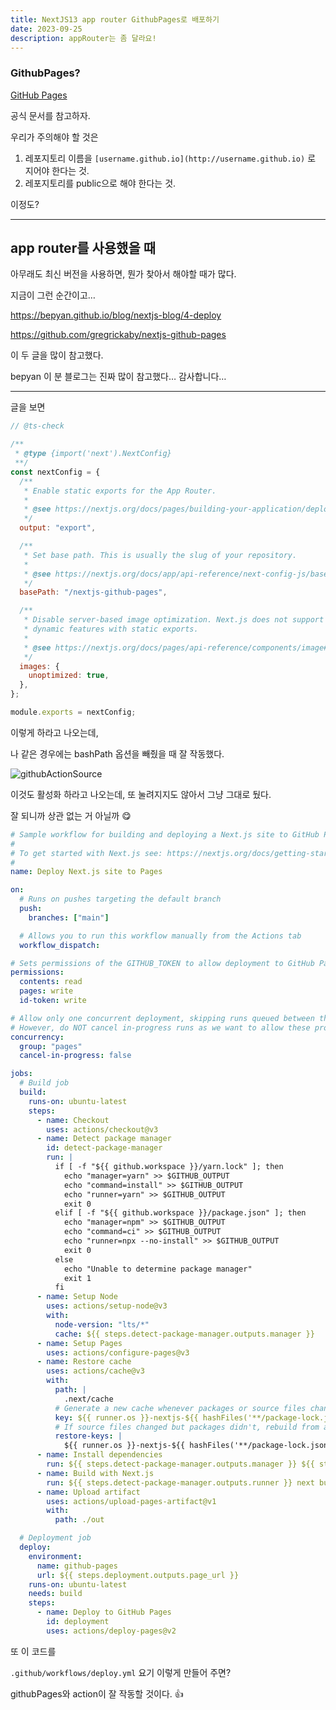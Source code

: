 ```yaml
---
title: NextJS13 app router GithubPages로 배포하기
date: 2023-09-25
description: appRouter는 좀 달라요!
---
```


### GithubPages?

[GitHub Pages](https://pages.github.com/)

공식 문서를 참고하자.

우리가 주의해야 할 것은

1. 레포지토리 이름을 `[username.github.io](http://username.github.io)` 로 지어야 한다는 것.
2. 레포지토리를 public으로 해야 한다는 것.

이정도?

---

## app router를 사용했을 때

아무래도 최신 버전을 사용하면, 뭔가 찾아서 해야할 때가 많다.

지금이 그런 순간이고…

https://bepyan.github.io/blog/nextjs-blog/4-deploy

https://github.com/gregrickaby/nextjs-github-pages

이 두 글을 많이 참고했다.

bepyan 이 분 블로그는 진짜 많이 참고했다… 감사합니다…

---

글을 보면

```jsx
// @ts-check

/**
 * @type {import('next').NextConfig}
 **/
const nextConfig = {
  /**
   * Enable static exports for the App Router.
   *
   * @see https://nextjs.org/docs/pages/building-your-application/deploying/static-exports
   */
  output: "export",

  /**
   * Set base path. This is usually the slug of your repository.
   *
   * @see https://nextjs.org/docs/app/api-reference/next-config-js/basePath
   */
  basePath: "/nextjs-github-pages",

  /**
   * Disable server-based image optimization. Next.js does not support
   * dynamic features with static exports.
   *
   * @see https://nextjs.org/docs/pages/api-reference/components/image#unoptimized
   */
  images: {
    unoptimized: true,
  },
};

module.exports = nextConfig;
```

이렇게 하라고 나오는데,

나 같은 경우에는 bashPath 옵션을 빼줬을 때 잘 작동했다.

![githubActionSource](/log-03-img/githubactionsource.jpeg)

이것도 활성화 하라고 나오는데,
또 눌려지지도 않아서 그냥 그대로 뒀다.

잘 되니까 상관 없는 거 아닐까 😋

```yml
# Sample workflow for building and deploying a Next.js site to GitHub Pages
#
# To get started with Next.js see: https://nextjs.org/docs/getting-started
#
name: Deploy Next.js site to Pages

on:
  # Runs on pushes targeting the default branch
  push:
    branches: ["main"]

  # Allows you to run this workflow manually from the Actions tab
  workflow_dispatch:

# Sets permissions of the GITHUB_TOKEN to allow deployment to GitHub Pages
permissions:
  contents: read
  pages: write
  id-token: write

# Allow only one concurrent deployment, skipping runs queued between the run in-progress and latest queued.
# However, do NOT cancel in-progress runs as we want to allow these production deployments to complete.
concurrency:
  group: "pages"
  cancel-in-progress: false

jobs:
  # Build job
  build:
    runs-on: ubuntu-latest
    steps:
      - name: Checkout
        uses: actions/checkout@v3
      - name: Detect package manager
        id: detect-package-manager
        run: |
          if [ -f "${{ github.workspace }}/yarn.lock" ]; then
            echo "manager=yarn" >> $GITHUB_OUTPUT
            echo "command=install" >> $GITHUB_OUTPUT
            echo "runner=yarn" >> $GITHUB_OUTPUT
            exit 0
          elif [ -f "${{ github.workspace }}/package.json" ]; then
            echo "manager=npm" >> $GITHUB_OUTPUT
            echo "command=ci" >> $GITHUB_OUTPUT
            echo "runner=npx --no-install" >> $GITHUB_OUTPUT
            exit 0
          else
            echo "Unable to determine package manager"
            exit 1
          fi
      - name: Setup Node
        uses: actions/setup-node@v3
        with:
          node-version: "lts/*"
          cache: ${{ steps.detect-package-manager.outputs.manager }}
      - name: Setup Pages
        uses: actions/configure-pages@v3
      - name: Restore cache
        uses: actions/cache@v3
        with:
          path: |
            .next/cache
          # Generate a new cache whenever packages or source files change.
          key: ${{ runner.os }}-nextjs-${{ hashFiles('**/package-lock.json', '**/yarn.lock') }}-${{ hashFiles('**.[jt]s', '**.[jt]sx') }}
          # If source files changed but packages didn't, rebuild from a prior cache.
          restore-keys: |
            ${{ runner.os }}-nextjs-${{ hashFiles('**/package-lock.json', '**/yarn.lock') }}-
      - name: Install dependencies
        run: ${{ steps.detect-package-manager.outputs.manager }} ${{ steps.detect-package-manager.outputs.command }}
      - name: Build with Next.js
        run: ${{ steps.detect-package-manager.outputs.runner }} next build
      - name: Upload artifact
        uses: actions/upload-pages-artifact@v1
        with:
          path: ./out

  # Deployment job
  deploy:
    environment:
      name: github-pages
      url: ${{ steps.deployment.outputs.page_url }}
    runs-on: ubuntu-latest
    needs: build
    steps:
      - name: Deploy to GitHub Pages
        id: deployment
        uses: actions/deploy-pages@v2
```

또 이 코드를

`.github/workflows/deploy.yml`
요기 이렇게 만들어 주면?

githubPages와 action이 잘 작동할 것이다. 👍
